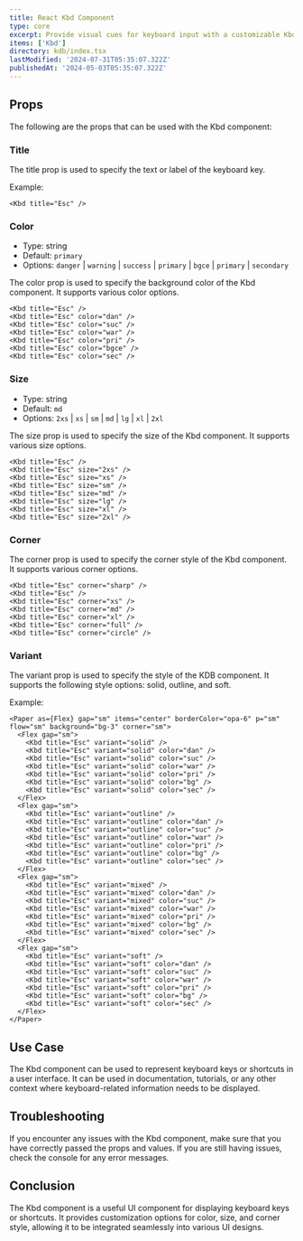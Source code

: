 ```yaml
---
title: React Kbd Component
type: core
excerpt: Provide visual cues for keyboard input with a customizable Kbd component for React. Display keyboard shortcuts and commands in a clear and intuitive format.
items: ['Kbd']
directory: kdb/index.tsx
lastModified: '2024-07-31T05:35:07.322Z'
publishedAt: '2024-05-03T05:35:07.322Z'
---
```


## Props

The following are the props that can be used with the Kbd component:

### Title

The title prop is used to specify the text or label of the keyboard key.

Example:

<KbdTitle />

```tsx showLineNumbers title="Home.tsx"
<Kbd title="Esc" />
```

### Color

- Type: string
- Default: `primary`
- Options: `danger` | `warning` | `success` | `primary` | `bgce` | `primary` | `secondary`

The color prop is used to specify the background color of the Kbd component. It supports various color options.

<KbdColors />

```tsx showLineNumbers title="Home.tsx"
<Kbd title="Esc" />
<Kbd title="Esc" color="dan" />
<Kbd title="Esc" color="suc" />
<Kbd title="Esc" color="war" />
<Kbd title="Esc" color="pri" />
<Kbd title="Esc" color="bgce" />
<Kbd title="Esc" color="sec" />
```

### Size

- Type: string
- Default: `md`
- Options: `2xs` | `xs` | `sm` | `md` | `lg` | `xl` | `2xl`

The size prop is used to specify the size of the Kbd component. It supports various size options.

<KbdSizes />

```tsx showLineNumbers title="Home.tsx"
<Kbd title="Esc" />
<Kbd title="Esc" size="2xs" />
<Kbd title="Esc" size="xs" />
<Kbd title="Esc" size="sm" />
<Kbd title="Esc" size="md" />
<Kbd title="Esc" size="lg" />
<Kbd title="Esc" size="xl" />
<Kbd title="Esc" size="2xl" />
```

### Corner

The corner prop is used to specify the corner style of the Kbd component. It supports various corner options.

<KbdCorners />

```tsx showLineNumbers title="Home.tsx"
<Kbd title="Esc" corner="sharp" />
<Kbd title="Esc" />
<Kbd title="Esc" corner="xs" />
<Kbd title="Esc" corner="md" />
<Kbd title="Esc" corner="xl" />
<Kbd title="Esc" corner="full" />
<Kbd title="Esc" corner="circle" />
```

### Variant

The variant prop is used to specify the style of the KDB component. It supports the following style options: solid, outline, and soft.

Example:

<KbdVariants />

```tsx showLineNumbers title="Home.tsx" showLineNumbers title="Chips.tsx"
<Paper as={Flex} gap="sm" items="center" borderColor="opa-6" p="sm" flow="sm" background="bg-3" corner="sm">
  <Flex gap="sm">
    <Kbd title="Esc" variant="solid" />
    <Kbd title="Esc" variant="solid" color="dan" />
    <Kbd title="Esc" variant="solid" color="suc" />
    <Kbd title="Esc" variant="solid" color="war" />
    <Kbd title="Esc" variant="solid" color="pri" />
    <Kbd title="Esc" variant="solid" color="bg" />
    <Kbd title="Esc" variant="solid" color="sec" />
  </Flex>
  <Flex gap="sm">
    <Kbd title="Esc" variant="outline" />
    <Kbd title="Esc" variant="outline" color="dan" />
    <Kbd title="Esc" variant="outline" color="suc" />
    <Kbd title="Esc" variant="outline" color="war" />
    <Kbd title="Esc" variant="outline" color="pri" />
    <Kbd title="Esc" variant="outline" color="bg" />
    <Kbd title="Esc" variant="outline" color="sec" />
  </Flex>
  <Flex gap="sm">
    <Kbd title="Esc" variant="mixed" />
    <Kbd title="Esc" variant="mixed" color="dan" />
    <Kbd title="Esc" variant="mixed" color="suc" />
    <Kbd title="Esc" variant="mixed" color="war" />
    <Kbd title="Esc" variant="mixed" color="pri" />
    <Kbd title="Esc" variant="mixed" color="bg" />
    <Kbd title="Esc" variant="mixed" color="sec" />
  </Flex>
  <Flex gap="sm">
    <Kbd title="Esc" variant="soft" />
    <Kbd title="Esc" variant="soft" color="dan" />
    <Kbd title="Esc" variant="soft" color="suc" />
    <Kbd title="Esc" variant="soft" color="war" />
    <Kbd title="Esc" variant="soft" color="pri" />
    <Kbd title="Esc" variant="soft" color="bg" />
    <Kbd title="Esc" variant="soft" color="sec" />
  </Flex>
</Paper>
```

## Use Case

The Kbd component can be used to represent keyboard keys or shortcuts in a user interface. It can be used in documentation, tutorials, or any other context where keyboard-related information needs to be displayed.

## Troubleshooting

If you encounter any issues with the Kbd component, make sure that you have correctly passed the props and values. If you are still having issues, check the console for any error messages.

## Conclusion

The Kbd component is a useful UI component for displaying keyboard keys or shortcuts. It provides customization options for color, size, and corner style, allowing it to be integrated seamlessly into various UI designs.
